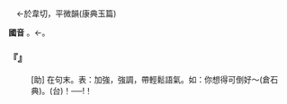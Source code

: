
=={{ruby|喂|·ㄨㄟ}}==

　←於韋切，平微韻{{ruby|＝|ㄨㄟ}}(康典玉篇)

'''國音''' {{ruby|·|ㄨㄟ}}。←{{ruby|喂|ㄨㄟˋ}}。

    

==='''『{{ruby|喂|·ㄨㄟ}}』'''===
: [助] 在句末。表：加強，強調，帶輕鬆語氣。如：你想得可倒好～(倉石典)。(台){{ruby|<mark>&#xf91af;</mark>|ㆣㄨㄚ˪}}！{{ruby|汝|·ㄌㄧˋ}}{{ruby|想|ㄒㄧㆧ˫}}{{ruby|/|ㄒㄧㆫ˫}}{{ruby|去|ㄎㄧ˪}}{{ruby|真|ㄐㄧㄣ}}{{ruby|簡|ㄍㄢˋ}}{{ruby|單|ㄉㄢ}}{{ruby|呵|ㄜˊ}}──{{ruby|吙|ㄏㆤˋ}}!{{ruby|真|ㄐㄧㄣ}}{{ruby|好|ㄏㄜˋ}}{{ruby|味|ㆠㄧ˫}}{{ruby|素|ㄙㆦ˪}}！
    
